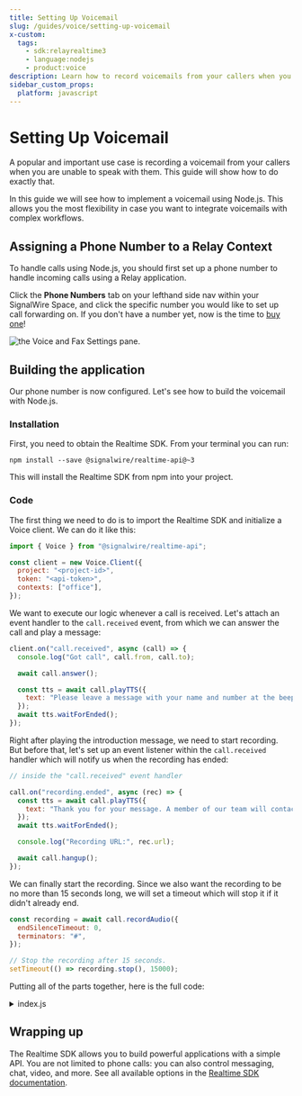 ```yaml
---
title: Setting Up Voicemail
slug: /guides/voice/setting-up-voicemail
x-custom:
  tags:
    - sdk:relayrealtime3
    - language:nodejs
    - product:voice
description: Learn how to record voicemails from your callers when you are unable to take the call.
sidebar_custom_props:
  platform: javascript
---
```


[buy-one]: /platform/phone-numbers/getting-started/buying-a-phone-number
[realtime-sdk-documentation]: /sdks/realtime-sdk/

# Setting Up Voicemail


A popular and important use case is recording a voicemail from your callers when you are unable to speak with them. This guide will show how to do exactly that.

In this guide we will see how to implement a voicemail using Node.js. This allows you the most flexibility in case you want to integrate voicemails with complex workflows.

## Assigning a Phone Number to a Relay Context

To handle calls using Node.js, you should first set up a phone number to handle incoming calls using a Relay application.

Click the **Phone Numbers** tab on your lefthand side nav within your SignalWire Space, and click the specific number you would like to set up call forwarding on.
If you don't have a number yet, now is the time to [buy one][buy-one]!

<Frame caption = "To configure your number to handle incoming calls with a Relay application, set 'Handle calls using' to 'Relay Application', then specify the name of a context (here we choose 'office').">

![the Voice and Fax Settings pane.](@image/dashboard/relay/app-voice-handler.webP)

</Frame>

## Building the application

Our phone number is now configured. Let's see how to build the voicemail with Node.js.

### Installation

First, you need to obtain the Realtime SDK. From your terminal you can run:

```shell npm2yarn
npm install --save @signalwire/realtime-api@~3
```

This will install the Realtime SDK from npm into your project.

### Code

The first thing we need to do is to import the Realtime SDK and initialize a Voice client. We can do it like this:

```js
import { Voice } from "@signalwire/realtime-api";

const client = new Voice.Client({
  project: "<project-id>",
  token: "<api-token>",
  contexts: ["office"],
});
```

We want to execute our logic whenever a call is received. Let's attach an
event handler to the `call.received` event, from which we can answer the call
and play a message:

```js
client.on("call.received", async (call) => {
  console.log("Got call", call.from, call.to);

  await call.answer();

  const tts = await call.playTTS({
    text: "Please leave a message with your name and number at the beep. Press the pound key when finished.",
  });
  await tts.waitForEnded();
});
```

Right after playing the introduction message, we need to start recording. But
before that, let's set up an event listener within the `call.received` handler
which will notify us when the recording has ended:

```js
// inside the "call.received" event handler

call.on("recording.ended", async (rec) => {
  const tts = await call.playTTS({
    text: "Thank you for your message. A member of our team will contact you shortly. Goodbye!",
  });
  await tts.waitForEnded();

  console.log("Recording URL:", rec.url);

  await call.hangup();
});
```

We can finally start the recording. Since we also want the recording to be no
more than 15 seconds long, we will set a timeout which will stop it if it didn't
already end.

```js
const recording = await call.recordAudio({
  endSilenceTimeout: 0,
  terminators: "#",
});

// Stop the recording after 15 seconds.
setTimeout(() => recording.stop(), 15000);
```

Putting all of the parts together, here is the full code:

<details>
<summary>index.js</summary>

```js title="index.js"
import { Voice } from "@signalwire/realtime-api";

const client = new Voice.Client({
  project: "<project-id>",
  token: "<api-token>",
  contexts: ["office"],
});

client.on("call.received", async (call) => {
  console.log("Got call", call.from, call.to);

  await call.answer();

  const tts = await call.playTTS({
    text: "Please leave a message with your name and number at the beep. Press the pound key when finished.",
  });
  await tts.waitForEnded();

  // Callback to be executed when the recording ends.
  call.on("recording.ended", async (rec) => {
    const tts = await call.playTTS({
      text: "Thank you for your message. A member of our team will contact you shortly. Goodbye!",
    });
    await tts.waitForEnded();

    console.log("Recording URL:", rec.url);

    await call.hangup();
  });

  const recording = await call.recordAudio({
    endSilenceTimeout: 0,
    terminators: "#",
  });

  // Stop the recording after 15 seconds.
  setTimeout(() => recording.stop(), 15000);
});

console.log("Started.");
```

</details>

## Wrapping up

The Realtime SDK allows you to build powerful applications with a simple API.
You are not limited to phone calls: you can also control messaging, chat, video,
and more. See all available options in the [Realtime SDK documentation][realtime-sdk-documentation].